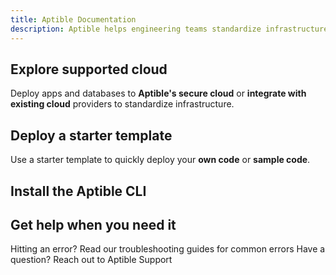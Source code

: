 ```yaml
---
title: Aptible Documentation
description: Aptible helps engineering teams standardize infrastructure by abstracting the complexities of underlying cloud providers and ensuring resources are provisioned properly and securely.
---
```


## Explore supported cloud
Deploy apps and databases to **Aptible's secure cloud** or **integrate with existing cloud** providers to standardize infrastructure.



<CloudsSnippet />

## Deploy a starter template
Use a starter template to quickly deploy your **own code** or **sample code**. 


<QuickstartSnippet />


## Install the Aptible CLI


<CLISnippet />

## Get help when you need it

<CardGroup cols={2}>
  <Card title="Troubleshooting Guides" icon="books" iconType="duotone" href="https://www.aptible.com/docs/common-erorrs">
    Hitting an error? Read our troubleshooting guides for common errors
  </Card>
  <Card title="Contact Support" icon="comment" iconType="duotone" href="https://app.aptible.com/support">
    Have a question? Reach out to Aptible Support
  </Card>
</CardGroup>
